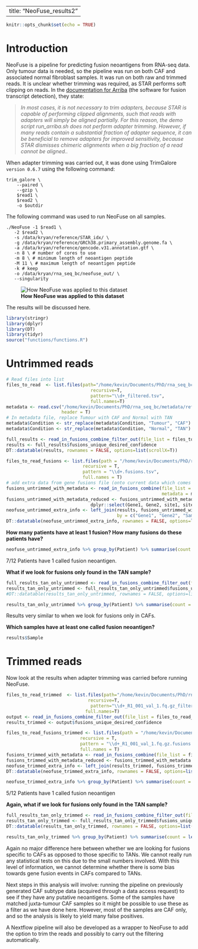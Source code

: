   ---
  title: "NeoFuse_results2"
  ---

```r
knitr::opts_chunk$set(echo = TRUE)
```

# Introduction

NeoFuse is a pipeline for predicting fusion neoantigens from RNA-seq data. Only tumour data is needed, so the pipeline was run on both CAF and associated normal fibroblast samples. It was run on both raw and trimmed reads. It is unclear whether trimming was required, as STAR performs soft clipping on reads. In the [documentation for Arriba](https://arriba.readthedocs.io/en/latest/current-limitations/#adapter-trimming) (the software for fusion transcript detection), they state:


> *In most cases, it is not necessary to trim adapters, because STAR is capable of performing clipped alignments, such that reads with adapters will simply be aligned partially. For this reason, the demo script run_arriba.sh does not perform adapter trimming. However, if many reads contain a substantial fraction of adapter sequence, it can be beneficial to remove adapters for improved sensitivity, because STAR dismisses chimeric alignments when a big fraction of a read cannot be aligned..*


When adapter trimming was carried out, it was done using TrimGalore `version 0.6.7` using the following command:


```
trim_galore \
	--paired \
	--gzip \
	$read1 \
	$read2 \
	-o $outdir
```

The following command was used to run NeoFuse on all samples.

```
./NeoFuse -1 $read1 \
   -2 $read2 \
   -s /data/kryan/reference/STAR_idx/ \
   -g /data/kryan/reference/GRCh38.primary_assembly.genome.fa \
   -a /data/kryan/reference/gencode.v31.annotation.gtf \
   -n 8 \ # number of cores to use
   -m 8 \ # minimum length of neoantigen peptide
   -M 11 \ # maximum length of neoantigen peptide
   -k # keep 
   -o /data/kryan/rna_seq_bc/neofuse_out/ \
   --singularity
```

![**How NeoFuse was applied to this dataset**](/home/kevin/Documents/PhD/rna_seq_bc/neofuse_workflow.png)

The results will be discussed here.

```r
library(stringr)
library(dplyr)
library(DT)
library(tidyr)
source("functions/functions.R")
```

# Untrimmed reads

```r
# Read files into list 
files_to_read  <- list.files(path="/home/kevin/Documents/PhD/rna_seq_bc/neofuse_out",
                                recursive=T,
                                pattern="\\d+_filtered.tsv",
                                full.names=T)
metadata <- read.csv("/home/kevin/Documents/PhD/rna_seq_bc/metadata/reformat_samples_extra_info.csv", 
                     header = T)
# In metadata file, replace Tumour with CAF and Normal with TAN
metadata$Condition <- str_replace(metadata$Condition, "Tumour", "CAF")
metadata$Condition <- str_replace(metadata$Condition, "Normal", "TAN")
```

```r
full_results <- read_in_fusions_combine_filter_out(file_list = files_to_read, metadata = metadata)
results <- full_results$fusions_unique_desired_confidence
DT::datatable(results, rownames = FALSE, options=list(scrollX=T))
```


```r
files_to_read_fusions <- list.files(path = "/home/kevin/Documents/PhD/rna_seq_bc/neofuse_out",
                             recursive = T,
                             pattern = "\\d+.fusions.tsv",
                             full.names = T)
# add extra data from gene fusions file (onto current data which comes from fusion neoantigens and metadata files)
fusions_untrimmed_with_metadata <- read_in_fusions_combine(file_list = files_to_read_fusions, 
                                                           metadata = metadata)
fusions_untrimmed_with_metadata_reduced <- fusions_untrimmed_with_metadata %>% 
                                dplyr::select(Gene1, Gene2, site1, site2, type, Sample, Patient, Condition)
neofuse_untrimmed_extra_info <- left_join(results, fusions_untrimmed_with_metadata_reduced, 
                                          by = c("Gene1", "Gene2", "Sample", "Patient", "Condition"))
DT::datatable(neofuse_untrimmed_extra_info, rownames = FALSE, options=list(scrollX=T))
```

**How many patients have at least 1 fusion? How many fusions do these patients have?**

```r
neofuse_untrimmed_extra_info %>% group_by(Patient) %>% summarise(count = length(unique(Fusion)))
```

7/12 Patients have 1 called fusion neoantigen.

**What if we look for fusions only found in the TAN sample?**


```r
full_results_tan_only_untrimmed <- read_in_fusions_combine_filter_out(file_list = files_to_read, metadata = metadata, keep = "TAN", filter_out = "CAF")
results_tan_only_untrimmed <- full_results_tan_only_untrimmed$fusions_unique_desired_confidence
#DT::datatable(results_tan_only_untrimmed, rownames = FALSE, options=list(scrollX=T))
```

```r
results_tan_only_untrimmed %>% group_by(Patient) %>% summarise(count = length(unique(Fusion)))
```

Results very similar to when we look for fusions only in CAFs.

**Which samples have at least one called fusion neoantigen?**

```r
results$Sample
```


# Trimmed reads

Now look at the results when adapter trimming was carried before running NeoFuse.

```r
files_to_read_trimmed  <- list.files(path="/home/kevin/Documents/PhD/rna_seq_bc/neofuse_trimmed_out",
                               recursive=T,
                                pattern="\\d+_R1_001_val_1.fq.gz_filtered.tsv",
                              full.names=T)
output <- read_in_fusions_combine_filter_out(file_list = files_to_read_trimmed, metadata = metadata)
results_trimmed <- output$fusions_unique_desired_confidence
```



```r
files_to_read_fusions_trimmed <- list.files(path = "/home/kevin/Documents/PhD/rna_seq_bc/neofuse_trimmed_out",
                            recursive = T,
                            pattern = "\\d+_R1_001_val_1.fq.gz.fusions.tsv",
                            full.names = T)
fusions_trimmed_with_metadata <- read_in_fusions_combine(file_list = files_to_read_fusions_trimmed, metadata = metadata)
fusions_trimmed_with_metadata_reduced <- fusions_trimmed_with_metadata %>% dplyr::select(Gene1, Gene2, site1, site2, type, Sample, Patient, Condition)
neofuse_trimmed_extra_info <- left_join(results_trimmed, fusions_trimmed_with_metadata_reduced, by = c("Gene1", "Gene2", "Sample", "Patient", "Condition"))
DT::datatable(neofuse_trimmed_extra_info, rownames = FALSE, options=list(scrollX=T))
```

```r
neofuse_trimmed_extra_info %>% group_by(Patient) %>% summarise(count = length(unique(Fusion)))
```

5/12 Patients have 1 called fusion neoantigen

**Again, what if we look for fusions only found in the TAN sample?**

```r
full_results_tan_only_trimmed <- read_in_fusions_combine_filter_out(file_list = files_to_read_trimmed, metadata = metadata, keep = "TAN", filter_out = "CAF")
results_tan_only_trimmed <- full_results_tan_only_trimmed$fusions_unique_desired_confidence
DT::datatable(results_tan_only_trimmed, rownames = FALSE, options=list(scrollX=T))
```

```r
results_tan_only_trimmed %>% group_by(Patient) %>% summarise(count = length(unique(Fusion)))
```

Again no major difference here between whether we are looking for fusions specific to CAFs as opposed to those specific to TANs. We cannot really run any statistical tests on this due to the small numbers involved. With this level of information, we cannot determine whether there is some bias towards gene fusion events in CAFs compared to TANs.

Next steps in this analysis will involve: running the pipeline on previously generated CAF subtype data (acquired through a data access request) to see if they have any putative neoantigens. Some of the samples have matched juxta-tumour CAF samples so it might be possible to use these as a filter as we have done here. However, most of the samples are CAF only, and so the analysis is likely to yield many false positives.

A Nextflow pipeline will also be developed as a wrapper to NeoFuse to add the option to trim the reads and possibly to carry out the filtering automatically.


